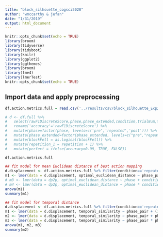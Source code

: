 ```yaml
---
title: "block_silhouette_cogsci2020"
author: "wmccarthy & jefan"
date: "1/31/2019"
output: html_document
---
```


```r
knitr::opts_chunk$set(echo = TRUE)
library(broom)
library(tidyverse)
library(tidyboot)
library(knitr)
library(ggplot2)
library(ggthemes)
library(broom)
library(lme4)
library(lmerTest)
knitr::opts_chunk$set(echo = TRUE)
```

## Import data and apply preprocessing

```r
df.action.metrics.full = read.csv('../results/csv/block_silhouette_Exp2Pilot3_rep_distances.csv')

# d <- df.full %>% 
#   select(rawF1DiscreteScore,phase,phase_extended,condition,trialNum,targetName,gameID,numBlocks,repetition,blockFell,buildTime,buggy) %>% 
#   rename('accuracy'='rawF1DiscreteScore') %>%
#   mutate(phase=factor(phase, levels=c('pre','repeated','post'))) %>%
#   mutate(phase_extended=factor(phase_extended, levels=c("pre","repeated","post"))) %>%
#   mutate(blockFell = as.logical(blockFell)) %>%
#   mutate(repetition_1 = repetition + 1) %>%
#   mutate(perfect = ifelse(accuracy>0.99, TRUE, FALSE))

```

```r
df.action.metrics.full
```
```r
## fit model for mean Euclidean distance of best action mapping
d.displacement <- df.action.metrics.full %>% filter(condition=='repeated')
m1 <- lmer(data = d.displacement, optimal_euclidean_distance ~ phase_pair + (1 | gameID) + (1 | targetName))
# m3 <- lmer(data = dp2p, optimal_euclidean_distance ~ phase + condition + (1 | gameID) + (1 | targetName))
# m4 <- lmer(data = dp2p, optimal_euclidean_distance ~ phase * condition + (1 | gameID) + (1 | targetName))
anova(m1)
summary(m1)
```

```r
## fit model for temporal distance
d.displacement <- df.action.metrics.full %>% filter(condition=='repeated')
m1 <- lmer(data = d.displacement, temporal_similarity ~ phase_pair + (1 | gameID) + (1 | targetName))
m2 <- lmer(data = d.displacement, temporal_similarity ~ phase_pair + phase_a_rawF1DiscreteScore + (1 | gameID) + (1 | targetName))
m3 <- lmer(data = d.displacement, temporal_similarity ~ phase_pair * phase_a_rawF1DiscreteScore + (1 | gameID) + (1 | targetName))
anova(m1, m2, m3)
summary(m2)
```